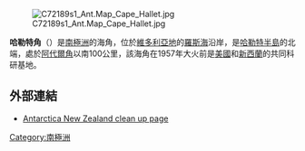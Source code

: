 [[Image:C72189s1_Ant.Map_Cape_Hallet.jpg|right]]

'''哈勒特角'''（{{lang-en|Cape Hallett}}）是[[南極洲|南極洲]]的海角，位於[[維多利亞地|維多利亞地]]的[[羅斯海|羅斯海]]沿岸，是[[哈勒特半島|哈勒特半島]]的北端，處於[[阿代爾角|阿代爾角]]以南100公里，該海角在1957年大火前是[[美國|美國]]和[[新西蘭|新西蘭]]的共同科研基地。

==外部連結==
*[https://web.archive.org/web/20071115014730/http://www.antarcticanz.govt.nz/article/1044.html Antarctica New Zealand clean up page]

{{coord|72|19|S|170|16|E|display=title}}

{{Antarctica-geo-stub}}
[[Category:南極洲|Category:南極洲]]